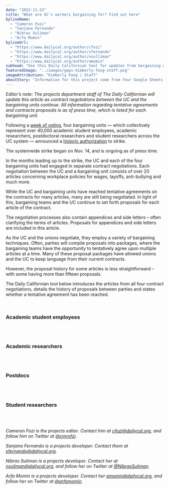 ```yaml
---
date: "2022-11-23"
title: "What are UC's workers bargaining for? Find out here"
bylineName:
  - "Cameron Fozi"
  - "Sanjana Fernando"
  - "Nibras Suliman"
  - "Arfa Momin"
bylineUrl:
  - "https://www.dailycal.org/author/cfozi"
  - "https://www.dailycal.org/author/sfernando"
  - "https://www.dailycal.org/author/nsulliman"
  - "https://www.dailycal.org/author/amomin"
subhead: "Use this Daily Californian tool for updates from bargaining units"
featuredImage: "../images/gaps-kimberly-fong-staff.png"
imageAttribution: "Kimberly Fong | Staff"
aboutStory: "Information for this project come from four Google Sheets tracking the bargaining process between UC and various unions."
---
```


_Editor’s note: The projects department staff of The Daily Californian will update this article as contract negotiations between the UC and the bargaining units continue. All information regarding tentative agreements and contracts proposals is as of press time, which is listed for each bargaining unit._

Following a <a href="https://dailycal.org/2022/10/26/uc-berkeley-academic-workers-vote-on-uaw-strike-amid-bargaining-efforts" target="_blank">week of voting</a>, four bargaining units — which collectively represent over 40,000 academic student employees, academic researchers, postdoctoral researchers and student researchers across the UC system — announced a <a href="https://www.dailycal.org/2022/11/02/uaw-votes-to-strike-following-historic-authorization-vote" target="_blank">historic authorization</a> to strike.

The systemwide strike began on Nov. 14, and is ongoing as of press time.

In the months leading up to the strike, the UC and each of the four bargaining units had engaged in separate contract negotiations. Each negotiation between the UC and a bargaining unit consists of over 20 articles concerning workplace policies for wages, layoffs, anti-bullying and much more.

While the UC and bargaining units have reached tentative agreements on the contracts for many articles, many are still being negotiated. In light of this, bargaining teams and the UC continue to set forth proposals for each article of the contract.

The negotiation processes also contain appendices and side letters – often clarifying the terms of articles. Proposals for appendices and side letters are included in this article.

As the UC and the unions negotiate, they employ a variety of bargaining techniques. Often, parties will compile proposals into packages, where the bargaining teams have the opportunity to tentatively agree upon multiple articles at a time. Many of these proposal packages have allowed unions and the UC to keep language from their current contracts.

However, the proposal history for some articles is less straightforward – with some having more than fifteen proposals.

The Daily Californian tool below introduces the articles from all four contract negotiations, details the history of proposals between parties and states whether a tentative agreement has been reached.

<br />

### Academic student employees

<ProposalsASE />
<br />
<br />

### Academic researchers

<ProposalsAR />
<br />
<br />

### Postdocs

<ProposalsPostocs />
<br />
<br />

### Student researchers

<ProposalsSR />
<br />
<br />

_Cameron Fozi is the projects editor. Contact him at [cfozi@dailycal.org](mailto:cfozi@dailycal.org), and follow him on Twitter at <a href="https://twitter.com/cmrnfzi" target="_blank">@cmrnfzi</a>._

_Sanjana Fernando is a projects developer. Contact them at [sfernando@dailycal.org](mailto:sfernando@dailycal.org)._

_Nibras Suliman is a projects developer. Contact her at [nsuliman@dailycal.org](mailto:nsuliman@dailycal.org), and follow her on Twitter at <a href="https://twitter.com/NibrasSuliman" target="_blank">@NibrasSuliman</a>._

_Arfa Momin is a projects developer. Contact her [amomin@dailycal.org](mailto:amomin@dailycal.org), and follow her on Twitter at <a href="https://twitter.com/arfamomin" target="_blank">@arfamomin</a>._
